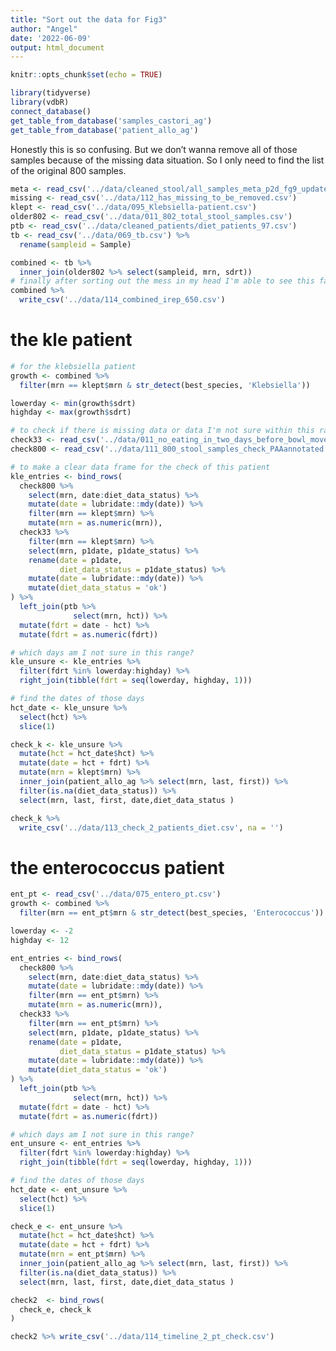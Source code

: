 ```yaml
---
title: "Sort out the data for Fig3"
author: "Angel"
date: '2022-06-09'
output: html_document
---
```


```r
knitr::opts_chunk$set(echo = TRUE)
```

```r
library(tidyverse)
library(vdbR)
connect_database()
get_table_from_database('samples_castori_ag')
get_table_from_database('patient_allo_ag')
```

Honestly this is so confusing. But we don't wanna remove all of those samples because of the missing data situation. So I only need to find the list of the original 800 samples. 

```r
meta <- read_csv('../data/cleaned_stool/all_samples_meta_p2d_fg9_updated.csv')
missing <- read_csv('../data/112_has_missing_to_be_removed.csv')
klept <- read_csv('../data/095_Klebsiella-patient.csv')
older802 <- read_csv('../data/011_802_total_stool_samples.csv')
ptb <- read_csv('../data/cleaned_patients/diet_patients_97.csv')
tb <- read_csv('../data/069_tb.csv') %>% 
  rename(sampleid = Sample)

combined <- tb %>% 
  inner_join(older802 %>% select(sampleid, mrn, sdrt)) 
# finally after sorting out the mess in my head I'm able to see this familiar number, I'm so glad!!!!!
combined %>% 
  write_csv('../data/114_combined_irep_650.csv')
```

# the kle patient

```r
# for the klebsiella patient
growth <- combined %>% 
  filter(mrn == klept$mrn & str_detect(best_species, 'Klebsiella'))

lowerday <- min(growth$sdrt)
highday <- max(growth$sdrt)

# to check if there is missing data or data I'm not sure within this range
check33 <- read_csv('../data/011_no_eating_in_two_days_before_bowl_movement_PAAannotated.csv')
check800 <- read_csv('../data/111_800_stool_samples_check_PAAannotated.csv')

# to make a clear data frame for the check of this patient
kle_entries <- bind_rows(
  check800 %>% 
    select(mrn, date:diet_data_status) %>% 
    mutate(date = lubridate::mdy(date)) %>% 
    filter(mrn == klept$mrn) %>% 
    mutate(mrn = as.numeric(mrn)),
  check33 %>% 
    filter(mrn == klept$mrn) %>% 
    select(mrn, p1date, p1date_status) %>% 
    rename(date = p1date,
           diet_data_status = p1date_status) %>% 
    mutate(date = lubridate::mdy(date)) %>% 
    mutate(diet_data_status = 'ok')
) %>% 
  left_join(ptb %>% 
              select(mrn, hct)) %>% 
  mutate(fdrt = date - hct) %>% 
  mutate(fdrt = as.numeric(fdrt))

# which days am I not sure in this range?
kle_unsure <- kle_entries %>% 
  filter(fdrt %in% lowerday:highday) %>% 
  right_join(tibble(fdrt = seq(lowerday, highday, 1)))

# find the dates of those days
hct_date <- kle_unsure %>% 
  select(hct) %>% 
  slice(1)

check_k <- kle_unsure %>% 
  mutate(hct = hct_date$hct) %>% 
  mutate(date = hct + fdrt) %>% 
  mutate(mrn = klept$mrn) %>% 
  inner_join(patient_allo_ag %>% select(mrn, last, first)) %>% 
  filter(is.na(diet_data_status)) %>% 
  select(mrn, last, first, date,diet_data_status )

check_k %>% 
  write_csv('../data/113_check_2_patients_diet.csv', na = '')
```

# the enterococcus patient 

```r
ent_pt <- read_csv('../data/075_entero_pt.csv')
growth <- combined %>% 
  filter(mrn == ent_pt$mrn & str_detect(best_species, 'Enterococcus'))

lowerday <- -2
highday <- 12

ent_entries <- bind_rows(
  check800 %>% 
    select(mrn, date:diet_data_status) %>% 
    mutate(date = lubridate::mdy(date)) %>% 
    filter(mrn == ent_pt$mrn) %>% 
    mutate(mrn = as.numeric(mrn)),
  check33 %>% 
    filter(mrn == ent_pt$mrn) %>% 
    select(mrn, p1date, p1date_status) %>% 
    rename(date = p1date,
           diet_data_status = p1date_status) %>% 
    mutate(date = lubridate::mdy(date)) %>% 
    mutate(diet_data_status = 'ok')
) %>% 
  left_join(ptb %>% 
              select(mrn, hct)) %>% 
  mutate(fdrt = date - hct) %>% 
  mutate(fdrt = as.numeric(fdrt))

# which days am I not sure in this range?
ent_unsure <- ent_entries %>% 
  filter(fdrt %in% lowerday:highday) %>% 
  right_join(tibble(fdrt = seq(lowerday, highday, 1)))

# find the dates of those days
hct_date <- ent_unsure %>% 
  select(hct) %>% 
  slice(1)

check_e <- ent_unsure %>% 
  mutate(hct = hct_date$hct) %>% 
  mutate(date = hct + fdrt) %>% 
  mutate(mrn = ent_pt$mrn) %>% 
  inner_join(patient_allo_ag %>% select(mrn, last, first)) %>% 
  filter(is.na(diet_data_status)) %>% 
  select(mrn, last, first, date,diet_data_status )

check2  <- bind_rows(
  check_e, check_k
)

check2 %>% write_csv('../data/114_timeline_2_pt_check.csv')
```

